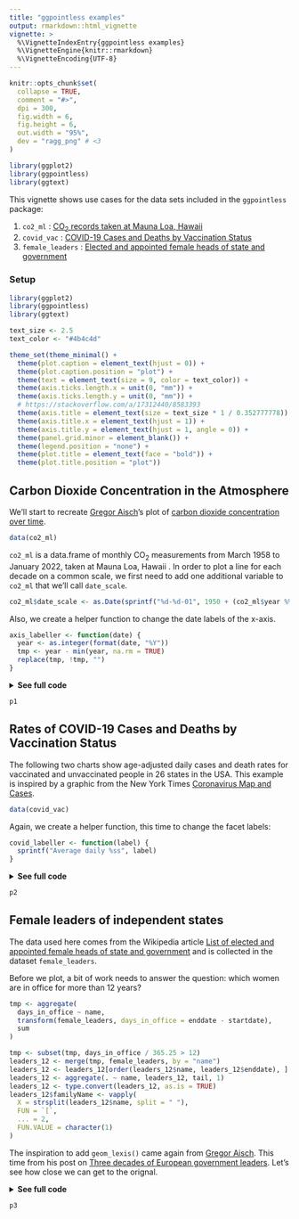 ```yaml
---
title: "ggpointless examples"
output: rmarkdown::html_vignette
vignette: >
  %\VignetteIndexEntry{ggpointless examples}
  %\VignetteEngine{knitr::rmarkdown}
  %\VignetteEncoding{UTF-8}
---
```



```r
knitr::opts_chunk$set(
  collapse = TRUE,
  comment = "#>",
  dpi = 300,
  fig.width = 6,
  fig.height = 6,
  out.width = "95%",
  dev = "ragg_png" # <3
)

library(ggplot2)
library(ggpointless)
library(ggtext)
```

This vignette shows use cases for the data sets included in the `ggpointless` package:

1. `co2_ml` : [CO~2~ records taken at Mauna Loa, Hawaii](https://gml.noaa.gov/ccgg/trends/data.html)
2. `covid_vac` : [COVID-19 Cases and Deaths by Vaccination Status](https://covid.cdc.gov/covid-data-tracker/#rates-by-vaccine-status)
3. `female_leaders` : [Elected and appointed female heads of state and government](https://en.wikipedia.org/w/index.php?title=List_of_elected_and_appointed_female_heads_of_state_and_government&oldid=1078024588)

### Setup


```r
library(ggplot2)
library(ggpointless)
library(ggtext)
```


``` r
text_size <- 2.5
text_color <- "#4b4c4d"

theme_set(theme_minimal() +
  theme(plot.caption = element_text(hjust = 0)) +
  theme(plot.caption.position = "plot") +
  theme(text = element_text(size = 9, color = text_color)) +
  theme(axis.ticks.length.x = unit(0, "mm")) +
  theme(axis.ticks.length.y = unit(0, "mm")) +
  # https://stackoverflow.com/a/17312440/8583393
  theme(axis.title = element_text(size = text_size * 1 / 0.352777778)) +
  theme(axis.title.x = element_text(hjust = 1)) +
  theme(axis.title.y = element_text(hjust = 1, angle = 0)) +
  theme(panel.grid.minor = element_blank()) +
  theme(legend.position = "none") +
  theme(plot.title = element_text(face = "bold")) +
  theme(plot.title.position = "plot"))
```


## Carbon Dioxide Concentration in the Atmosphere

We'll start to recreate [Gregor Aisch](https://github.com/gka)'s plot of [carbon dioxide concentration over time](https://blog.datawrapper.de/weekly-chart-carbon-dioxide/). 

```r
data(co2_ml)
```

`co2_ml` is a data.frame of monthly CO~2~ measurements from March 1958 to January 2022, taken at Mauna Loa, Hawaii . In order to plot a line for each decade on a common scale, we first need to add one additional variable to `co2_ml` that we'll call `date_scale`.

``` r
co2_ml$date_scale <- as.Date(sprintf("%d-%d-01", 1950 + (co2_ml$year %% 10), co2_ml$month))
```

Also, we create a helper function to change the date labels of the x-axis.

``` r
axis_labeller <- function(date) {
  year <- as.integer(format(date, "%Y"))
  tmp <- year - min(year, na.rm = TRUE)
  replace(tmp, !tmp, "")
}
```

<details><summary><b>See full code</b></summary>
```r
# layers
p1 <- ggplot(co2_ml, aes(date_scale, co2_ppm, color = decade))
# sustainable level
p1 <- p1 + geom_hline(aes(yintercept = 350),
  color = "#dbd9db",
  size = 1
)
p1 <- p1 + geom_text(aes(x = as.Date("1951-01-01"), y = 348),
  label = "sustainable level",
  size = text_size + .3,
  color = "#dbd9db",
  hjust = "left",
  inherit.aes = FALSE
)
p1 <- p1 + geom_line()
p1 <- p1 + geom_pointless(location = c("first", "last"), size = 2)
# label decades
p1 <- p1 + geom_text(
  data = subset(co2_ml, subset = decade != "2020's"),
  aes(label = decade),
  size = text_size,
  stat = "pointless",
  location = "last",
  hjust = "left",
  nudge_x = 40
)
# label at first year in decade
p1 <- p1 + geom_text(
  data = subset(co2_ml, subset = decade != "1950's"),
  aes(label = year, group = decade),
  size = text_size,
  color = text_color,
  stat = "pointless",
  location = "first",
  vjust = "top",
  hjust = "left",
  nudge_y = -2
)

# label at last year in decade
p1 <- p1 + geom_text(
  data = subset(co2_ml, subset = !(decade %in% c("1950's", "2020's"))),
  aes(label = year, group = decade),
  size = text_size,
  color = text_color,
  stat = "pointless",
  location = "maximum",
  vjust = "bottom",
  nudge_y = 1
)

# label the years 2014 to 2018 in the format '%y
p1 <- p1 + lapply(2014:2018, function(yrs) {
  geom_text(
    data = subset(co2_ml, subset = year == yrs),
    aes(label = sprintf("'%i", year %% 100), group = year),
    size = text_size,
    color = text_color,
    stat = "pointless",
    location = "maximum",
    vjust = "bottom",
    nudge_y = 1
  )
})

#  highlight all-time maximum
p1 <- p1 + geom_pointless(
  data = subset(co2_ml, subset = decade == "2020's"),
  location = "maximum",
  size = 8,
  shape = 21,
  fill = NA,
  stroke = .9
)

# label all-time maximum
p1 <- p1 + ggtext::geom_richtext(
  aes(
    x = date_scale + 500,
    y = co2_ppm - 3,
    group = NULL,
    label = sprintf("**%g ppm**<br>%s %s", round(co2_ppm), month.name[month], year)
  ),
  stat = "pointless",
  location = "maximum",
  size = text_size,
  color = text_color,
  fill = NA,
  label.color = NA
)

# draw curve from all-time maximum to its label
p1 <- p1 + geom_curve(
  data = subset(co2_ml, subset = decade == "2020's"),
  aes(
    x = date_scale + 90,
    xend = date_scale + 500,
    y = co2_ppm + 2,
    yend = co2_ppm + 2
  ),
  stat = "pointless",
  location = "maximum",
  curvature = -.4,
  size = .35,
  color = text_color,
  inherit.aes = FALSE
)

# scales
p1 <- p1 + scale_x_date(
  breaks = as.Date(sprintf("%i-01-01", c(1950:1960))),
  labels = axis_labeller,
  expand = expansion(mult = c(0.01, -.03)),
  limits = as.Date(sprintf("%i-01-01", c(1950, 1961)))
)

# colors
p1 <- p1 + scale_color_manual(
  values = c(
    "#f4ae1b",
    "#e99950",
    "#dc8471",
    "#cc708f",
    "#b85baa",
    "#9f46c6",
    "#7a31e1",
    "#311dfc"
  )
)

# title, subtitle, caption
p1 <- p1 +
  labs(
    title = "Carbon Dioxide Concentration in the Atmosphere",
    subtitle = "Each line represents one decade, from 1958 to 2022. CO2 concentration is measured in\nparts per million* (ppm).",
    caption = "*The mole fraction of CO2, expressed as parts per million (ppm) is the number of molecules of CO2 in every million\nmolecules of dried air (water vapor removed). The 'sustainable level' of 350ppm, equivalent to the 1990 levels, has\nbeen identified by UN climate scientists.\nSource: National Oceanic & Atmospheric Adm. (NOAA)",
    x = "Years into decade",
    y = "ppm"
  )
```
</details>

```r
p1
```


## Rates of COVID-19 Cases and Deaths by Vaccination Status

The following two charts show age-adjusted daily cases and death rates for vaccinated and unvaccinated people in 26 states in the USA. This example is inspired by a graphic from the New York Times [Coronavirus Map and Cases](https://www.nytimes.com/interactive/2021/us/covid-cases.html). 

```r
data(covid_vac)
```

Again, we create a helper function, this time to change the facet labels: 

```r
covid_labeller <- function(label) {
  sprintf("Average daily %ss", label)
}
```

<details><summary><b>See full code</b></summary>
```r
# layers
p2 <- ggplot(
  covid_vac,
  aes(
    x = date,
    y = incidence / 7,
    color = interaction(outcome, status)
  )
)
p2 <- p2 + geom_step(size = .65, direction = "vh")
p2 <- p2 + geom_text(
  aes(label = status),
  stat = "pointless",
  location = "last",
  size = text_size,
  nudge_x = 5,
  hjust = "left"
) +
  geom_pointless(size = 3)

# facets
p2 <- p2 + facet_wrap(
  vars(outcome),
  ncol = 1,
  scales = "free_y",
  labeller = as_labeller(covid_labeller)
)

# scales
p2 <- p2 + scale_x_date(expand = expansion(mult = c(0, 0.2)))
p2 <- p2 + scale_y_continuous(n.breaks = 4)
p2 <- p2 + scale_color_manual(
  values = c(
    "case.unvaccinated" = "#050038",
    "case.fully vaccinated" = "#9187f7",
    "death.unvaccinated" = "#f14e1c",
    "death.fully vaccinated" = "#f8a187"
  )
)

# title, subtitle, caption
p2 <- p2 +
  labs(
    title = "Rates for vaccinated and unvaccinated",
    subtitle = "Per 100,000",
    x = NULL,
    y = NULL,
    caption = "Source: Centers for Disease Control and Prevention\nRates of COVID-19 Cases and Deaths by Vaccination Status, Apr 2021 to Dec 2021."
  )

# theme
p2 <- p2 + theme(panel.grid.major.x = element_blank())
p2 <- p2 + theme(strip.text = element_text(hjust = 0, face = "bold"))
```
</details>

```r
p2
```

## Female leaders of independent states

The data used here comes from the Wikipedia article [List of elected and appointed female heads of state and government](https://en.wikipedia.org/w/index.php?title=List_of_elected_and_appointed_female_heads_of_state_and_government&oldid=1078024588) and is collected in the dataset `female_leaders`.

Before we plot, a bit of work needs to answer the question: which women are in office for more than 12 years?

```r
tmp <- aggregate(
  days_in_office ~ name,
  transform(female_leaders, days_in_office = enddate - startdate),
  sum
)

tmp <- subset(tmp, days_in_office / 365.25 > 12)
leaders_12 <- merge(tmp, female_leaders, by = "name")
leaders_12 <- leaders_12[order(leaders_12$name, leaders_12$enddate), ]
leaders_12 <- aggregate(. ~ name, leaders_12, tail, 1)
leaders_12 <- type.convert(leaders_12, as.is = TRUE)
leaders_12$familyName <- vapply(
  X = strsplit(leaders_12$name, split = " "),
  FUN = `[`,
  ... = 2,
  FUN.VALUE = character(1)
)
```

The inspiration to add `geom_lexis()` came again from [Gregor Aisch](https://github.com/gka). This time from his post on [Three decades of European government leaders](https://blog.datawrapper.de/longest-terms-european-leaders/). Let's see how close we can get to the orignal.


<details><summary><b>See full code</b></summary>
```r
library(ggrepel)
p3 <- ggplot(
  subset(female_leaders, startdate > "1960-01-01"),
  aes(
    x = startdate,
    xend = enddate,
    group = name,
    color = power
  )
)
p3 <- p3 + geom_lexis(
  aes(linetype = after_stat(type)),
  point_size = 1
)

# coord
p3 <- p3 + coord_equal()

# scales
p3 <- p3 + scale_x_date(expand = c(.02, .05))
p3 <- p3 + scale_y_continuous(
  limits = c(0, 7400),
  breaks = c(0, 4, 8, 12, 16, 20) * 365.25,
  labels = function(i) floor(i / 365.25))
p3 <- p3 + scale_color_manual(values = c(
  "executive" = "#311dfc",
  "non-executive" = "#f4ae1b"
))
p3 <- p3 + scale_linetype_identity()

# title, subtitle, caption
p3 <- p3 + labs(
  title = "Elected Female Leaders Since 1960",
  subtitle = "Years in Office",
  caption = "Source: Wikipedia",
  x = NULL,
  y = NULL,
  color = NULL
)
p3 <- p3 + theme(legend.position = "bottom")

# annotations
p3 <- p3 +
  geom_text_repel(
    data = leaders_12, aes(
      x = as.Date(enddate, origin = "1970-01-01"),
      y = days_in_office,
      colour = power,
      label = familyName
    ),
    size = 2,
    direction = "y",
    nudge_y = 10,
    inherit.aes = FALSE,
    show.legend = FALSE)
```
</details>

```r
p3
```
